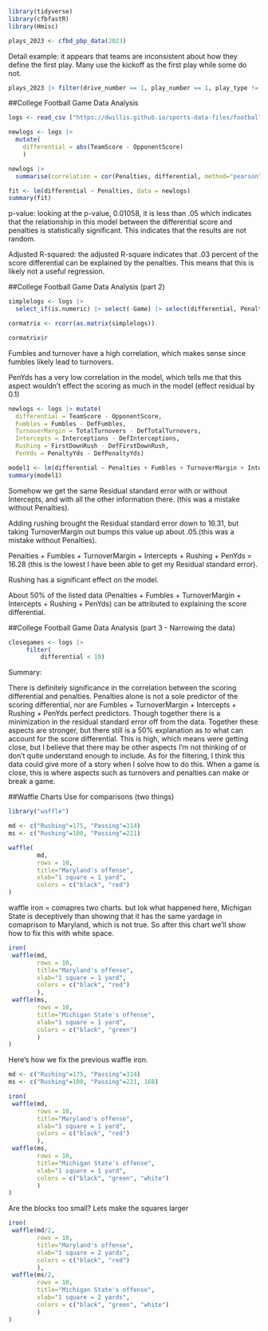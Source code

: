 ```r
library(tidyverse)
library(cfbfastR)
library(Hmisc)
```


```r
plays_2023 <- cfbd_pbp_data(2023)
```
Detail example: it appears that teams are inconsistent about how they define the first play. Many use the kickoff as the first play while some do not.

```r
plays_2023 |> filter(drive_number == 1, play_number == 1, play_type != 'Kickoff') |> distinct(home, play_type)
```




##College Football Game Data Analysis

```r
logs <- read_csv ("https://dwillis.github.io/sports-data-files/footballlogs1122.csv")
```
```r
newlogs <- logs |> 
  mutate(
    differential = abs(TeamScore - OpponentScore)
    )
```

```r
newlogs |> 
  summarise(correlation = cor(Penalties, differential, method="pearson"))
```
```r
fit <- lm(differential ~ Penalties, data = newlogs)
summary(fit)
```
p-value: looking at the p-value, 0.01058, it is less than .05 which indicates that the relationship in this model between the differential score and penalties is statistically significant. This indicates that the results are not random. 

Adjusted R-squared: the adjusted R-square indicates that .03 percent of the score differential can be explained by the penalties. This means that this is likely not a useful regression.


##College Football Game Data Analysis (part 2)
```r
simplelogs <- logs |> 
  select_if(is.numeric) |> select(-Game) |> select(differential, Penalties, Fumbles, TurnoverMargin, Intercepts, Rushing, PenYds)
```

```r
cormatrix <- rcorr(as.matrix(simplelogs))

cormatrix$r
```
Fumbles and turnover have a high correlation, which makes sense since fumbles likely lead to turnovers. 

PenYds has a very low correlation in the model, which tells me that this aspect wouldn't effect the scoring as much in the model (effect residual by 0.1)


```r
newlogs <- logs |> mutate(
  differential = TeamScore - OpponentScore, 
  Fumbles = Fumbles - DefFumbles,
  TurnoverMargin = TotalTurnovers - DefTotalTurnovers,
  Intercepts = Interceptions - DefInterceptions,
  Rushing = FirstDownRush - DefFirstDownRush,
  PenYds = PenaltyYds - DefPenaltyYds)
```

```r
model1 <- lm(differential ~ Penalties + Fumbles + TurnoverMargin + Intercepts + Rushing + PenYds, data=logs)
summary(model1)
```
Somehow we get the same Residual standard error with or without Intercepts, and with all the other information there. (this was a mistake without Penalties).

Adding rushing brought the Residual standard error down to 16.31, but taking TurnoverMargin out bumps this value up about .05.(this was a mistake without Penalties).

Penalties + Fumbles + TurnoverMargin + Intercepts + Rushing + PenYds = 16.28 (this is the lowest I have been able to get my Residual standard error).

Rushing has a significant effect on the model.

About 50% of the listed data (Penalties + Fumbles + TurnoverMargin + Intercepts + Rushing + PenYds) can be attributed to explaining the score differential.

##College Football Game Data Analysis (part 3 - Narrowing the data)

```r
closegames <- logs |> 
     filter(
         differential < 10)
```

Summary: 

There is definitely significance in the correlation between the scoring differential and penalties. Penalties alone is not a sole predictor of the scoring differential, nor are Fumbles + TurnoverMargin + Intercepts + Rushing + PenYds perfect predictors. Though together there is a minimization in the residual standard error off from the data. Together these aspects are stronger, but there still is a 50% explanation as to what can account for the score differential. This is high, which means were getting close, but I believe that there may be other aspects I'm not thinking of or don't quite understand enough to include. As for the filtering, I think this data could give more of a story when I solve how to do this. When a game is close, this is where aspects such as turnovers and penalties can make or break a game.

##Waffle Charts
Use for comparisons (two things)
```r
library("waffle")
```

```r
md <- c("Rushing"=175, "Passing"=314)
ms <- c("Rushing"=100, "Passing"=221)
```

```r
waffle(
        md, 
        rows = 10, 
        title="Maryland's offense", 
        xlab="1 square = 1 yard", 
        colors = c("black", "red")
)
```
waffle iron = comapres two charts. but lok what happened here, Michigan State is deceptively than showing that it has the same yardage in comaprison to Maryland, which is not true. So after this chart we'll show how to fix this with white space.
```r
iron(
 waffle(md, 
        rows = 10, 
        title="Maryland's offense", 
        xlab="1 square = 1 yard", 
        colors = c("black", "red")
        ),
 waffle(ms, 
        rows = 10, 
        title="Michigan State's offense", 
        xlab="1 square = 1 yard", 
        colors = c("black", "green")
        )
)
```
Here's how we fix the previous waffle iron. 
```r
md <- c("Rushing"=175, "Passing"=314)
ms <- c("Rushing"=100, "Passing"=221, 168)
```

```r
iron(
 waffle(md, 
        rows = 10, 
        title="Maryland's offense", 
        xlab="1 square = 1 yard", 
        colors = c("black", "red")
        ),
 waffle(ms, 
        rows = 10, 
        title="Michigan State's offense", 
        xlab="1 square = 1 yard",
        colors = c("black", "green", "white")
        )
)
```

Are the blocks too small? Lets make the squares larger
```r
iron(
 waffle(md/2, 
        rows = 10, 
        title="Maryland's offense", 
        xlab="1 square = 2 yards", 
        colors = c("black", "red")
        ),
 waffle(ms/2, 
        rows = 10, 
        title="Michigan State's offense", 
        xlab="1 square = 2 yards",
        colors = c("black", "green", "white")
        )
)
```



